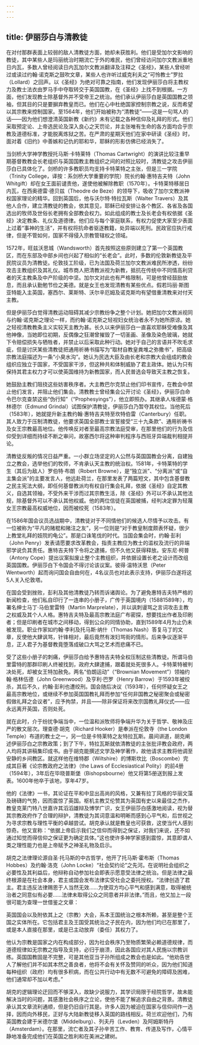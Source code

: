 ```yaml
---
---
---
```

title: 伊丽莎白与清教徒
---




在对付那群表面上较弱的敌人清教徒方面，她却未获胜利。他们是受加尔文影响的教徒，其中某些人是玛丽统治时期流亡于外的难民，他们曾经访问加尔文教派重地日内瓦，多数人曾经阅读日内瓦加尔文教派翻译及注释之《圣经》，某些人曾经听过或读过约翰·诺克斯之鼓吹文章，某些人也许听过威克利夫之“可怜教士”罗拉（Lollard）之回声。以《圣经》为绝对可靠之指南，他们发现伊丽莎白将主教权力及教士法衣由罗马手中夺取转交于英国国教，在《圣经》上找不到根据。一方面，他们发现教士除基督外并不受帝王之统治。他们承认伊丽莎白是英国国教之领袖，但其目的只是要摒弃教皇而已。他们在心中杜绝国家控制宗教之说，反而希望以其宗教来控制国家。至1564年，他们开始被称为“清教徒”——这是一句骂人的话——因为他们想澄清英国新教《新约》未有记载之各种信仰及礼拜的形式。他们采取预定论、上帝选民论及深入良心之天罚论，并主张唯有生命的各方面均合乎宗教及道德标准，才能脱离炼狱之苦。在严肃的星期天他们在家中研读《圣经》时，面对着《旧约》中善嫉和记仇的耶和华，耶稣的形影仿佛已经消失了。

当剑桥大学神学教授托马斯·卡特莱特（Thomas Cartwright）的演讲比较注重早期基督教教会长老组织与英国国教主教组织之间的对照比较时，清教徒之攻击伊丽莎白已具体化了。剑桥的许多教职员均支持卡特莱特之主张，但是三一学院（Trinity College，译按：系剑桥大学重要的学院）院长约翰·惠特吉夫特（John Whitgift）却在女王面前谴责他，遂使他被解除教职（1570年）。卡特莱特移居日内瓦，在西奥德雷·德贝兹（Theodre de Beze）的领导下，吸收了加尔文教派神权国家理论的精华。回到英国后，他与沃尔特·特拉瓦斯（Walter Travers）及其他人合作，建立清教徒的教会，依其意见，耶稣已经安排让各个教区、各省及各国选出的牧师及世俗长老拥有全部教会权力。如此组成的教士及长老会有权依据《圣经》决定教条、礼仪及道德律。他们应与每个家庭联系，有权力促使大家至少表面上过着“事神的生活”，并有权将抗命者驱逐教籍，处异端以死刑。民政官应执行戒律，但是不管如何，国家不得侵入宗教管辖权之领域。

1572年，旺兹沃思城（Wandsworth）首先按照这些原则建立了第一个英国教区，而在东部及中部乡间也兴起了相似的“长老会”。此时，多数的伦敦新教徒及平民院议员为清教徒。伦敦技工阶级，已为法国及荷兰加尔文教派难民所渗透，纷纷攻击主教组织及其礼仪。城市商人把清教派视为新教，抵抗在传统中不同情高利贷者的天主教条及中产阶级的中坚。加尔文对此也有严格限制，可是他曾经鼓励放息，而且承认勤勉节俭之美德。就是女王也发现清教有某些优点。假若玛丽·斯图亚特能入主英国，塞西尔、莱斯特、沃尔辛厄姆及诺克斯均有望借重清教来对付天主教。

但是伊丽莎白觉得清教运动阻碍其减少宗教纷争之整个计划。她把加尔文教派视同与约翰·诺克斯之理论一样，而约翰·诺克斯之轻视妇女统治者永不为她所原谅。她之轻视清教教条主义实较天主教为甚。长久以来伊丽莎白一直喜欢耶稣受难像及其他神像，当她即位初期，反偶像之狂潮曾摧毁了一切圣画、圣像及染色玻璃，她就下令赔偿损失与牺牲者，并禁止以后采取此种行动。她对于自己的言语并不吹毛求疵，但是讨厌某些清教徒把通用祈祷书描写为“取材自教皇粪堆之弥撒书”，把高级宗教法庭描述为一条“小臭水沟”。她认为民选大臣及由长老和宗教大会组成的教会组织应独立于国家，不受国家干涉，但这种共和体制威胁了君主政体。她认为只有保持其君主权力才可以使英国维持为新教国家，而人民普选会导致天主教之恢复。

她鼓励主教们阻挠这些妨害秩序者。大主教巴尔克禁止他们印书宣传，在教会中禁止他们发言，并阻止他们集会。清教教士曾经集会公开讨论《圣经》，伊丽莎白命令巴尔克查禁这些“伪行知”（“Prophesyings”），他立即照办。其继承人埃德蒙·格林德尔（Edmund Grindal）试图保护清教徒，伊丽莎白乃暂夺其权位。当他死后（1583年），她就提升新主教约翰·惠特吉夫特至坎特伯雷（Canterbury）任职。其人致力于压制清教徒，他要求英国全部教士宣誓接受“三十九条款”、通用祈祷书及女王宗教最高地位。他传唤反对者至最高宗教法庭受审，在那里他们的行为及信仰受到详细而持续不断之审问，故塞西尔将这种审判程序与西班牙异端裁判相提并论。

清教徒反叛的情况日益严重。一小群立场坚定的人公然与英国国教会分离，自建独立之教会，选举他们的牧师，不肯承认天主教的统治权。1581年，卡特莱特的学生（其后为敌人）罗伯特·布朗（Robert Browne），是“独立派”、“分离派”或“自主集会派”的主要发言人，他远赴荷兰，在那里发表了两篇短文，其中包含基督教之民主宪法大纲，即任何基督教派均有权自行集会礼拜，依据《圣经》自定其教义，自选其领袖，不受外来干涉而过其宗教生活，除《圣经》外可以不承认其他法规，除基督外可以不承认其他权威。他的两位信徒在英国被捕，经判决定罪为轻蔑女王宗教最高权威地位，因而被绞死（1583年）。

在1586年国会议员选战期中，清教徒对于不同情他们的候选人尽情予以攻击。有一位被称为“平凡的赌棍和赌注之友”，另一位则是“对于教皇制度颇表怀疑，很少上教堂礼拜的妓院的龟公”。那是口诛笔伐的时代。当国会集会时，约翰·彭利（John Penry）发表请愿要求改革教会，指责主教应为教士的滥权及流行的异端邪学说负其责任。惠特吉夫特下令将之逮捕，但不久他又获得释放。安东尼·柯普（Antony Cope）提出议案拟废止整个主教组织，并依据设置长老之设计而改组英国国教。伊丽莎白下令国会不得讨论该议案。彼得·温特沃思（Peter Wentworth）起而询问国会自由何在，4名议员也对此表示支持，伊丽莎白遂将这5人关入伦敦塔。

在国会受到挫败，彭利及其他清教徒乃转而诉诸舆论。为了避免惠特吉夫特严格的新闻检查，他们私自印行了一连串的小册子，广传于英国境内（15881589年），均署名绅士马丁·马伯里雷特（Martin Marprelate），并以讽刺谩骂之言词攻击主教之权威及其个人人格。惠特吉夫特及最高宗教法庭广布密探，想要找出作者及印刷者；但是印刷者在城市之间移动，得到公众的同情协助，直到1589年4月为止仍未被发现。职业作家如约翰·李利及托马斯·纳什（Thomas Nash）答复马丁的文章，反使他大肆讽骂，针锋相对，最后竟然有泼妇骂街的情形。后来争议逐渐平息，正人君子为基督教竟堕落成破口大骂之艺术而悲痛不已。

受了这些小册子的刺痛，伊丽莎白给予惠特吉夫特全权压制这些清教徒。所谓马伯里雷特的那群印刷人终被找到，政府大肆逮捕，跟着就处死很多人。卡特莱特被判决处死，却被女王特加赦免。两名“伯朗运动”（“Brownian Movement”）领袖约翰·格林伍德（John Greenwood）及亨利·巴罗（Henry Barrow）于1593年被绞杀，其后不久，约翰·彭利也遭绞刑。国会随后决议（1593年），任何怀疑女王之最高宗教地位，或继续不参加英国国教礼拜而参加“任何非国教之秘密聚会或秘密假做礼拜之会议者”，应予拘禁，并且——除非保证将来改宗国教礼拜仪式——应永远离开英国，否则处死。

就在此时，介于纷扰争端当中，一位温和派牧师将争端升华为关于哲学、敬神及庄严的散文层次。理查德·胡克（Richard Hooker）是奉派在伦敦寺（the London Temple）布道的教士之一，另一位是卡特莱特之友特拉瓦斯。晨间讲道，胡克阐述伊丽莎白之宗教政策；到了下午，特拉瓦斯就依清教徒的主张批评教会政府，两人均将其讲稿集印成书。由于胡克能撰述文学及神学著作，故他请求主教将他调至安静的乡间教区。就这样他在维特郡（Wiltshire）的博斯坎比（Boscombe）完成其巨著《论宗教政府之法律》（the Laws of Ecclesiastical Polity）的前4册（1594年），3年后在毕晓普斯堡（Bishopsbourne）他又将第5册送到报上发表。1600年他卒于该地，享年47岁。

他的《法律》一书，其论证在平和中显出高尚的风格，又兼有拉丁风格的华丽文藻及磅礴的气势，因而震惊了英国。枢机主教艾伦赞其为英国有史以来最佳之杰作，教皇克莱门特八世嘉许其滔滔雄辩及博学广识，女王伊丽莎白感激地阅读，视为替其宗教政府作了合理的辩护，清教徒为其词意温和明晰而感到心平气和，后世视之为寻求宗教与理性平衡的卓越尝试。胡克承认就是教皇也可获救，这使当代人感到惊奇。他又宣称：“依据上帝启示我们之信仰而得到之保证，对我们来说，还不如通过知觉而得信仰之保证更为确定具体。”这也使许多神学家感到震惊，其意即谓人类之理性能力也是上帝赋予之神圣礼物及启示。

胡克之法律理论源自圣·托马斯的中古哲学，他开了托马斯·霍布斯（Thomas Hobbes）及约翰·洛克（John Locke）“社会契约论”之先河。在说明社会组织之必要性及其利益后，他辩称自动参加社会即表示愿意受法律之统治。但是法律之最终根源是在社会本身，君主或国会发布法律实受社会之委托授权。“法律创造了君主。君主违反法律赐恩于人当然无效……为使双方均心平气和感到满意，取得被统治者之同意似有必要……法律未取得公众之同意者并非法律。”而且，他又加上一段很可能为查理一世借鉴之文章：

英国国会以及附依其上之（宗教）大会，系本王国统治之根本所赖，甚至是整个王国之实体所在。它包括君主及王国受其统治之子民在内，因为他们均已在那里了，或是本人直接在那里，或是已主动放弃（委任）其权力了。



他认为宗教是国家之内在构成部分，因为社会秩序乃至物质繁荣必赖道德规律，而道德规律如无宗教之指导及支持，必归于崩溃，因此各国应对其人民施以宗教训练。英国国教固是不完整，可是其他亚当子孙所组成之教会也是如此。“他劝告世人了解他们并不如其本然之善良者，他将不会有关怀及赞同的听众，因为他们知道每种组织（政府）均有很多积病，而在公共行动中有无数不可避免的障碍及困难，他们通常却不加以考虑。”

胡克的逻辑理论迂回而不够深入，故缺少说服力，其学识局限于经院哲学，故未能解决当时的问题，其感激社会秩序之立论，使他不能了解追求自由之背景。清教徒承认其文章流利通顺，但是仍旧自行其是。许多人因为被迫在国家与信仰间作一选择，因而向外移民，正好与大陆新教徒移入英国的路线相反。荷兰欢迎他们，乃有英国教会建于米德尔堡（Middelburg）、列夫丹（Levden）及阿姆斯特丹（Amsterdam）。在那里，流亡者及其子孙辛苦工作、教育、传道及写作，心情平静地准备完成他们在英国之胜利和在美洲之建树。